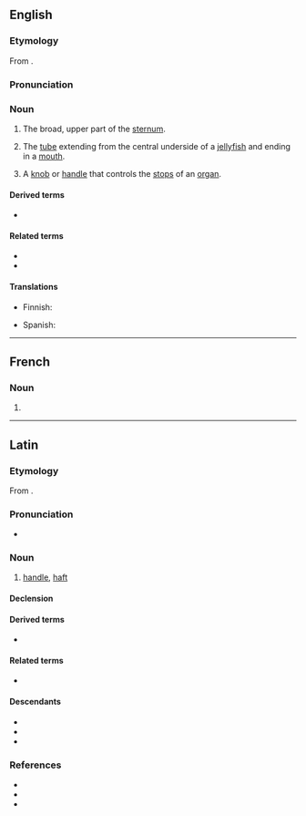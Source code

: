 ==English==
{{wikipedia}}

===Etymology===
{{root|en|ine-pro|*(s)meh₂-}}
From {{etyl|la|en}} {{m|la|manūbrium||handle}}.

===Pronunciation===
{{rfp|en}}

===Noun===
{{en-noun|manubria|s}}

# {{lb|en|skeleton}} The broad, upper part of the [[sternum]].
# {{lb|en|zoology}} The [[tube]] extending from the central underside of a [[jellyfish]] and ending in a [[mouth]].
# A [[knob]] or [[handle]] that controls the [[stop]]s of an [[organ]].

====Derived terms====
* {{l|en|manubrial}}

====Related terms====
* {{l|en|manubriate}}
* {{l|en|manubriated}}

====Translations====
{{trans-top|broad, upper part of the sternum}}
* Finnish: {{t|fi|[[rintalasta|rintalastan]] [[kahva]]}}
{{trans-mid}}
* Spanish: {{t+|es|manubrio|m}}
{{trans-bottom}}

{{trans-top|tube extending from the central underside of a jellyfish}}
{{trans-mid}}
{{trans-bottom}}
----
==French==

===Noun===
{{fr-noun|f}}

# {{l|en|manubrium}}

----

==Latin==

===Etymology===
From {{m|la|manus||hand}}.

===Pronunciation===
* {{la-IPA|manūbrium}}

===Noun===
{{la-noun|manūbrium<2>}}

# [[handle]], [[haft]]

====Declension====
{{la-ndecl|manūbrium<2>}}

====Derived terms====
* {{l|la|eximere alicui ex manu manubrium}}

====Related terms====
* {{l|la|manus}}

====Descendants====
* {{desc|en|manubrium}}
* {{desc|it|manubrio}}
* {{desc|es|manubrio}}

===References===
* {{R:L&S}}
* {{R:Elementary Lewis}}
* {{R:Gaffiot}}
